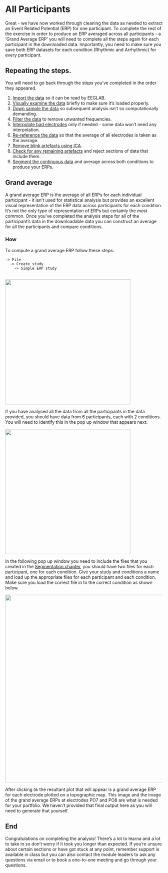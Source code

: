 # All Participants {.unnumbered}

Great - we have now worked through cleaning the data as needed to extract an Event Related Potential (ERP) for one participant. To complete the rest of the exercise in order to produce an ERP averaged across all participants - a 'Grand Average ERP' you will need to complete all the steps again for each participant in the downloaded data. Importantly, you need to make sure you save both ERP datasets for each condition (Rhythmic and Arrhythmic) for every participant. 

## Repeating the steps. 

You will need to go back through the steps you've completed in the order they appeared.  

1. [Import the data](03-import_data.qmd) so it can be read by EEGLAB.   
2. [Visually examine the data](04-Eye-balling_data.qmd) briefly to make sure it's loaded properly.  
3. [Down sample the data](05-down_sample.qmd) so subsequent analysis isn't so computationally demanding.  
4. [Filter the data](06-filtering.qmd) to remove unwanted frequencies. 
5. [Interpolate bad electrodes](07-interpolation.qmd) only if needed - some data won't need any interpolation. 
6. [Re-reference the data](08-re-reference.qmd) so that the average of all electrodes is taken as the average. 
7. [Remove blink artefacts using ICA](09-ICA.qmd).
8. [Check for any remaining artefacts](10-artefact_rejection.qmd) and reject sections of data that include them. 
9. [Segment the continuous data](11-segmentation.qmd) and average across both conditions to produce your ERPs. 

## Grand average

A grand average ERP is the average of all ERPs for each individual participant - it isn't used for statistical analysis but provides an excellent visual representation of the ERP data across participants for each condition. It's not the only type of representation of ERPs but certainly the most common. Once you've completed the analysis steps for all of the participant's data in the downloadable data you can construct an average for all the participants and compare conditions. 

### How

To compute a grand average ERP follow these steps: 

    -> File
      -> Create study
        -> Simple ERP study 
        
![](steps\56.png){width="400"}

If you have analysed all the data from all the participants in the data provided, you should have data from 6 participants, each with 2 conditions. You will need to identify this in the pop up window that appears next: 


![](steps\57.png){width="400"}


In the following pop up window you need to include the files that you created in the [Segmentation chapter](11-segmentation.qmd), you should have two files for each participant, one for each condition. Give your study and conditions a name and load up the appropriate files for each participant and each condition. Make sure you load the correct file in to the correct condition as shown below.   


![](steps\58.png){width="600"}

After clicking `Ok` the resultant plot that will appear is a grand average ERP for each electrode plotted on a topographic map. This image and the image of the grand average ERPs at electrodes PO7 and PO8 are what is needed for your portfolio. We haven't provided that final output here as you will need to generate that yourself. 

## End

Congratulations on completing the analysis! There's a lot to learna and a lot to take in so don't worry if it took you longer than expected. If you're unsure about certain sections or have got stuck at any point, remember support is available in class but you can also contact the module leaders to ask any questions via email or to book a one-to-one meeting and go through your questions. 